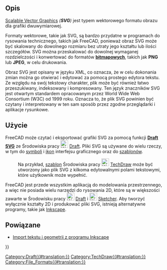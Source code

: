 <languages/>
{{TOCright}}

<span id="Description"></span>
==Opis==

[https://en.wikipedia.org/wiki/Scalable_Vector_Graphics Scalable Vector Graphics] ''('''SVG''')'' jest typem wektorowego formatu obrazu dla grafiki dwuwymiarowej.

Formaty wektorowe, takie jak SVG, są bardzo przydatne w programach do rysowania technicznego, takich jak FreeCAD, ponieważ obraz SVG może być skalowany do dowolnego rozmiaru bez utraty jego kształtu lub ilości szczegółów. SVG można przeskalować do dowolnej wymaganej rozdzielczości i konwertować do formatów [[bitmap/pl|'''bitmapowych''']], takich jak '''PNG''' lub '''JPEG''', w celu drukowania.

Obraz SVG jest opisany w języku XML, co oznacza, że  w celu dokonania zmian można go otwierać i edytować za pomocą prostego edytora tekstu. Ze względu na swój tekstowy charakter, plik może być również łatwo przeszukiwany, indeksowany i kompresowany. Ten język znaczników SVG jest otwartym standardem opracowanym przez World Wide Web Consortium (W3C) od 1999 roku. Oznacza to, że plik SVG powinien być czytany i interpretowany w ten sam sposób przez zgodne przeglądarki i aplikacje rysunkowe.

<span id="Usage"></span>
==Użycie==

FreeCAD może czytać i eksportować grafiki SVG za pomocą funkcji [[Draft SVG|'''Draft SVG''']] ze Środowiska pracy [[Image:Workbench_Draft.svg|24px]] [[Draft Workbench/pl|Draft]]. Pliki SVG są używane do wielu rzeczy, w tym do [[TechDraw_Symbol/pl|symboli]] i [[Artwork_Guidelines/pl|ikon]] interfejsu graficznego oraz do [[TechDraw_Templates/pl|szablonów]]. 
: Na przykład, [[TechDraw Templates|szablon]] Środowiska pracy [[Image:Workbench_TechDraw.svg|24px]] [[TechDraw Workbench/pl|TechDraw]]  może być utworzony jako plik SVG z kilkoma edytowalnymi polami tekstowymi, które użytkownik może wypełnić.

FreeCAD jest przede wszystkim aplikacją do modelowania przestrzennego, a więc nie posiada wielu narzędzi do rysowania 2D, które są w większości zawarte w Środowisku pracy [[Image:Workbench_Draft.svg|24px]] [[Draft Workbench/pl|Draft]] i [[Image:Workbench_Sketcher.svg|24px]] [[Sketcher Workbench/pl|Sketcher]]. Aby tworzyć wyłącznie kształty 2D i produkować pliki SVG, istnieją alternatywne programy, takie jak [https://en.wikipedia.org/wiki/Inkscape Inkscape].

<span id="Related"></span>
==Powiązane==

* [[Import_text_and_geometry_from_Inkscape/pl|Import tekstu i geometrii z programu Inkscape]]


[[Category:Draft{{#translation:}}]]
[[Category:TechDraw{{#translation:}}]]
{{Userdocnavi{{#translation:}}}}
[[Category:File_Formats{{#translation:}}]]